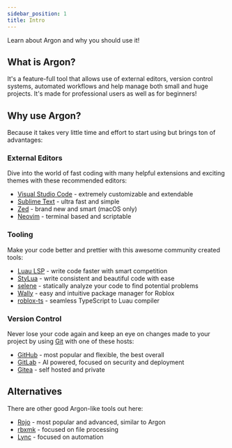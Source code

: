```yaml
---
sidebar_position: 1
title: Intro
---
```


Learn about Argon and why you should use it!

## What is Argon?

It's a feature-full tool that allows use of external editors, version control systems, automated workflows and help manage both small and huge projects. It's made for professional users as well as for beginners!

## Why use Argon?

Because it takes very little time and effort to start using but brings ton of advantages:

### External Editors

Dive into the world of fast coding with many helpful extensions and exciting themes with these recommended editors:

- [Visual Studio Code](https://code.visualstudio.com/) - extremely customizable and extendable
- [Sublime Text](https://www.sublimetext.com/) - ultra fast and simple
- [Zed](https://zed.dev/) - brand new and smart (macOS only)
- [Neovim](https://neovim.io/) - terminal based and scriptable

### Tooling

Make your code better and prettier with this awesome community created tools:

- [Luau LSP](https://github.com/JohnnyMorganz/luau-lsp) - write code faster with smart competition
- [StyLua](https://github.com/JohnnyMorganz/StyLua) - write consistent and beautiful code with ease
- [selene](https://kampfkarren.github.io/selene/) - statically analyze your code to find potential problems
- [Wally](https://wally.run/) - easy and intuitive package manager for Roblox
- [roblox-ts](https://roblox-ts.com/) - seamless TypeScript to Luau compiler

### Version Control

Never lose your code again and keep an eye on changes made to your project by using [Git](https://git-scm.com/) with one of these hosts:

- [GitHub](https://github.com/) - most popular and flexible, the best overall
- [GitLab](https://about.gitlab.com/) - AI powered, focused on security and deployment
- [Gitea](https://about.gitea.com/) - self hosted and private

## Alternatives

There are other good Argon-like tools out here:

- [Rojo](https://rojo.space/) - most popular and advanced, similar to Argon
- [rbxmk](https://github.com/anaminus/rbxmk) - focused on file processing
- [Lync](https://iron-stag-games.github.io/lync/) - focused on automation
